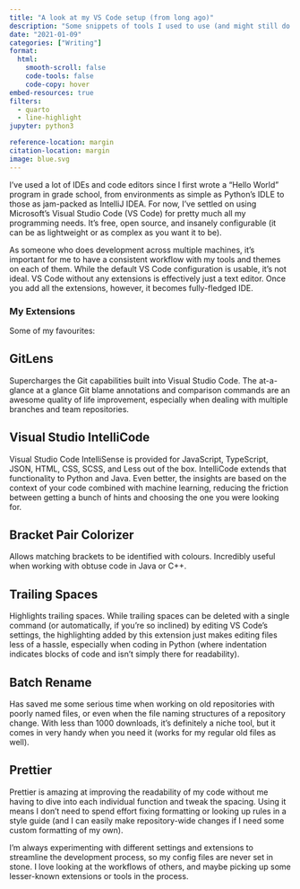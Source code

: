 ```yaml
---
title: "A look at my VS Code setup (from long ago)"
description: "Some snippets of tools I used to use (and might still do too)"
date: "2021-01-09"
categories: ["Writing"]
format:
  html:
    smooth-scroll: false
    code-tools: false
    code-copy: hover
embed-resources: true
filters:
  - quarto
  - line-highlight
jupyter: python3

reference-location: margin
citation-location: margin
image: blue.svg
---
```


I’ve used a lot of IDEs and code editors since I first wrote a “Hello World” program in grade school, from environments as simple as Python’s IDLE to those as jam-packed as IntelliJ IDEA. For now, I’ve settled on using Microsoft’s Visual Studio Code (VS Code) for pretty much all my programming needs. It’s free, open source, and insanely configurable (it can be as lightweight or as complex as you want it to be).

<!-- {{< video 0_vs_code_intro.mp4 >}} -->

As someone who does development across multiple machines, it's important for me to have a consistent workflow with my tools and themes on each of them. While the default VS Code configuration is usable, it's not ideal. VS Code without any extensions is effectively just a text editor. Once you add all the extensions, however, it becomes fully-fledged IDE.

### My Extensions
Some of my favourites:

## GitLens
Supercharges the Git capabilities built into Visual Studio Code. The at-a-glance at a glance Git blame annotations and comparison commands are an awesome quality of life improvement, especially when dealing with multiple branches and team repositories.

<!-- {{< video 1_gitlens.mp4 >}} -->

## Visual Studio IntelliCode
Visual Studio Code IntelliSense is provided for JavaScript, TypeScript, JSON, HTML, CSS, SCSS, and Less out of the box. IntelliCode extends that functionality to Python and Java. Even better, the insights are based on the context of your code combined with machine learning, reducing the friction between getting a bunch of hints and choosing the one you were looking for.

<!-- {{< video 2_intellicode.mp4 >}} -->

## Bracket Pair Colorizer
Allows matching brackets to be identified with colours. Incredibly useful when working with obtuse code in Java or C++.

<!-- {{< video 3_colorizer.mp4 >}} -->

## Trailing Spaces
Highlights trailing spaces. While trailing spaces can be deleted with a single command (or automatically, if you’re so inclined) by editing VS Code’s settings, the highlighting added by this extension just makes editing files less of a hassle, especially when coding in Python (where indentation indicates blocks of code and isn't simply there for readability).

<!-- {{< video 4_trailing_spaces.mp4 >}} -->

## Batch Rename
Has saved me some serious time when working on old repositories with poorly named files, or even when the file naming structures of a repository change. With less than 1000 downloads, it's definitely a niche tool, but it comes in very handy when you need it (works for my regular old files as well).

<!-- {{< video 5_batch_rename.mp4 >}} -->

## Prettier
Prettier is amazing at improving the readability of my code without me having to dive into each individual function and tweak the spacing. Using it means I don't need to spend effort fixing formatting or looking up rules in a style guide (and I can easily make repository-wide changes if I need some custom formatting of my own).

<!-- {{< video 6_prettier.mp4 >}} -->

I'm always experimenting with different settings and extensions to streamline the development process, so my config files are never set in stone. I love looking at the workflows of others, and maybe picking up some lesser-known extensions or tools in the process.